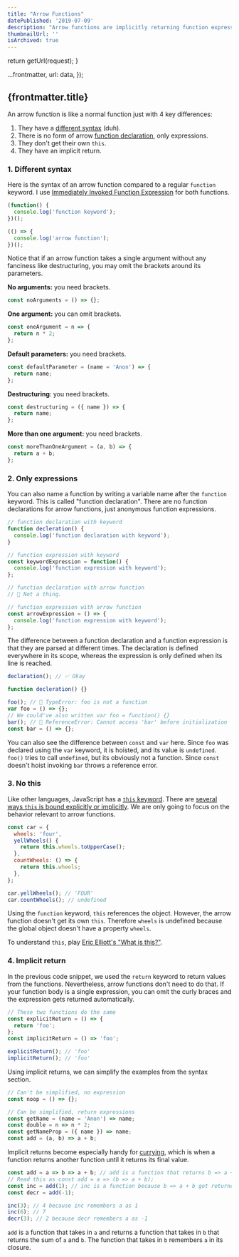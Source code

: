 ```yaml
---
title: "Arrow Functions"
datePublished: '2019-07-09'
description: "Arrow functions are implicitly returning function expressions without `this`."
thumbnailUrl: ''
isArchived: true
---
```



  return getUrl(request);
}

  ...frontmatter,
  url: data,
});

## {frontmatter.title}

An arrow function is like a normal function just with 4 key differences:

1. They have a [different syntax](https://developer.mozilla.org/en-US/docs/Web/JavaScript/Reference/Functions/Arrow_functions) (duh).
2. There is no form of arrow [function declaration](https://developer.mozilla.org/en-US/docs/Web/JavaScript/Reference/Statements/function), only expressions.
3. They don't get their own `this`.
4. They have an implicit return.

### 1. Different syntax

Here is the syntax of an arrow function compared to a regular `function` keyword. I use [Immediately Invoked Function Expression](https://developer.mozilla.org/en-US/docs/Glossary/IIFE) for both functions.

```js
(function() {
  console.log('function keyword');
})();

(() => {
  console.log('arrow function');
})();
```

Notice that if an arrow function takes a single argument without any fanciness like destructuring, you may omit the brackets around its parameters.

**No arguments:** you need brackets.

```js
const noArguments = () => {};
```

**One argument:** you can omit brackets.

```js
const oneArgument = n => {
  return n * 2;
};
```

**Default parameters:** you need brackets.

```js
const defaultParameter = (name = 'Anon') => {
  return name;
};
```

**Destructuring**: you need brackets.

```js
const destructuring = ({ name }) => {
  return name;
};
```

**More than one argument:** you need brackets.

```js
const moreThanOneArgument = (a, b) => {
  return a + b;
};
```

### 2. Only expressions

You can also name a function by writing a variable name after the `function` keyword. This is called "function declaration". There are no function declarations for arrow functions, just anonymous function expressions.

```js
// function declaration with keyword
function decleration() {
  console.log('function declaration with keyword');
}

// function expression with keyword
const keywordExpression = function() {
  console.log('function expression with keyword');
};

// function declaration with arrow function
// 🔴 Not a thing.

// function expression with arrow function
const arrowExpression = () => {
  console.log('function expression with keyword');
};
```

The difference between a function declaration and a function expression is that they are parsed at different times. The declaration is defined everywhere in its scope, whereas the expression is only defined when its line is reached.

```javascript
declaration(); // ✅ Okay

function decleration() {}

foo(); // 🔴 TypeError: foo is not a function
var foo = () => {};
// We could've also written var foo = function() {}
bar(); // 🔴 ReferenceError: Cannot access 'bar' before initialization
const bar = () => {};
```

You can also see the difference between `const` and `var` here. Since `foo` was declared using the `var` keyword, it is hoisted, and its value is `undefined`. `foo()` tries to call `undefined`, but its obviously not a function. Since `const` doesn't hoist invoking `bar` throws a reference error.

### 3. No this

Like other languages, JavaScript has a [`this` keyword](https://developer.mozilla.org/en-US/docs/Web/JavaScript/Reference/Operators/this). There are [several ways `this` is bound explicitly or implicitly](https://github.com/getify/You-Dont-Know-JS/blob/master/this%20%26%20object%20prototypes/ch1.md). We are only going to focus on the behavior relevant to arrow functions.

```js
const car = {
  wheels: 'four',
  yellWheels() {
    return this.wheels.toUpperCase();
  },
  countWheels: () => {
    return this.wheels;
  },
};

car.yellWheels(); // 'FOUR'
car.countWheels(); // undefined
```

Using the `function` keyword, `this` references the object. However, the arrow function doesn't get its own `this`. Therefore `wheels` is undefined because the global object doesn't have a property `wheels`.

To understand `this`, play [Eric Elliott's "What is this?"](https://medium.com/javascript-scene/what-is-this-the-inner-workings-of-javascript-objects-d397bfa0708a).

### 4. Implicit return

In the previous code snippet, we used the `return` keyword to return values from the functions. Nevertheless, arrow functions don't need to do that. If your function body is a single expression, you can omit the curly braces and the expression gets returned automatically.

```js
// These two functions do the same
const explicitReturn = () => {
  return 'foo';
};
const implicitReturn = () => 'foo';

explicitReturn(); // 'foo'
implicitReturn(); // 'foo'
```

Using implicit returns, we can simplify the examples from the syntax section.

```js
// Can't be simplified, no expression
const noop = () => {};

// Can be simplified, return expressions
const getName = (name = 'Anon') => name;
const double = n => n * 2;
const getNameProp = ({ name }) => name;
const add = (a, b) => a + b;
```

Implicit returns become especially handy for [currying](https://en.wikipedia.org/wiki/Currying), which is when a function returns another function until it returns its final value.

```js
const add = a => b => a + b; // add is a function that returns b => a + b
// Read this as const add = a => (b => a + b);
const inc = add(1); // inc is a function because b => a + b got returned
const decr = add(-1);

inc(3); // 4 because inc remembers a as 1
inc(6); // 7
decr(3); // 2 because decr remembers a as -1
```

`add` is a function that takes in `a` and returns a function that takes in `b` that returns the sum of `a` and `b`. The function that takes in `b` remembers `a` in its closure.